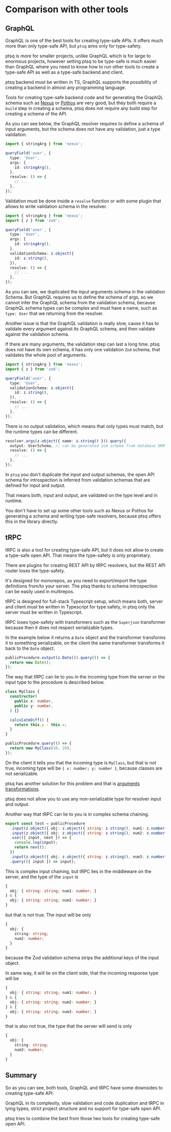 # Comparison with other tools

## GraphQL

GraphQL is one of the best tools for creating type-safe APIs. It offers much more than only type-safe API, but `ptsq` aims only for type-safety.

ptsq is more for smaller projects, unlike GraphQL which is for large to enormous projects, however setting ptsq to be type-safe is much easier than GraphQL where you need to know how to run other tools to create a type-safe API as well as a type-safe backend and client.

ptsq backend must be written in TS, GraphQL supports the possibility of creating a backend in almost any programming language.

Tools for creating type-safe backend code and for generating the GraphQL schema such as [Nexus](https://nexusjs.org/) or [Pothos](https://pothos-graphql.dev/) are very good, but they both require a `build` step in creating a schema, ptsq does not require any build step for creating a schema of the API.

As you can see below, the GraphQL resolver requires to define a schema of input arguments, but the schema does not have any validation, just a type validation.

```ts title="Nexus query resolver"
import { stringArg } from 'nexus';

queryField('user', {
  type: 'User',
  args: {
    id: stringArg(),
  },
  resolve: () => {
    // ...
  },
});
```

Validation must be done inside a `resolve` function or with some plugin that allows to write validation schema in the resolver.

```ts title="Duplicated input schema in args and validation"
import { stringArg } from 'nexus';
import { z } from 'zod';

queryField('user', {
  type: 'User',
  args: {
    id: stringArg(),
  },
  validationSchema: z.object({
    id: z.string(),
  }),
  resolve: () => {
    // ...
  },
});
```

As you can see, we duplicated the input arguments schema in the validation Schema. But GraphQL requires us to define the schema of args, so we cannot infer the GraphQL schema from the validation schema, because GraphQL schema types can be complex and must have a name, such as `type: User` that we returning from the resolver.

Another issue is that the GraphQL validation is really slow, cause it has to validate every argument against its GraphQL schema, and then validate against the validation schema.

If there are many arguments, the validation step can last a long time. ptsq does not have its own schema, it has only one validation `Zod` schema, that validates the whole pool of arguments.

```ts title="Cannot do this for infer the args GraphQL types from the schema"
import { stringArg } from 'nexus';
import { z } from 'zod';

queryField('user', {
  type: 'User',
  validationSchema: z.object({
    id: z.string(),
  }),
  resolve: () => {
    // ...
  },
});
```

There is no output validation, which means that only types must match, but the runtime types can be different.

```ts title="ptsq query resolver"
resolver.args(z.object({ name: z.string() })).query({
  output: UserSchema, // can be generated zod schema from database ORM like Prisma
  resolve: () => {
    // ...
  },
});
```

In `ptsq` you don't duplicate the input and output schemas, the open API schema for introspection is inferred from validation schemas that are defined for input and output.

That means both, input and output, are validated on the type level and in runtime.

You don't have to set up some other tools such as Nexus or Pothos for generating a schema and writing type-safe resolvers, because ptsq offers this in the library directly.

## tRPC

tRPC is also a tool for creating type-safe API, but it does not allow to create a type-safe open API. That means the type-safety is only proprietary.

There are plugins for creating REST API by tRPC resolvers, but the REST API router loses the type-safety.

It's designed for monorepos, as you need to export/import the type definitions from/to your server. The ptsq thanks to schema introspection can be easily used in multirepos.

tRPC is designed for full-stack Typescript setup, which means both, server and client must be written in Typescript for type safety, in ptsq only the server must be written in Typescript.

tRPC loses type-safety with transformers such as the `Superjson` transformer because then it does not respect serializable types.

In the example below it returns a `Date` object and the transformer transforms it to something serializable, on the client the same transformer transforms it back to the `Date` object.

```ts "tRPC query procedure that returns Date"
publicProcedure.output(z.Date()).query(() => {
  return new Date();
});
```

The way that tRPC can lie to you in the incoming type from the server or the input type to the procedure is described below.

```ts "tRPC query procedure that returns Date"
class MyClass {
  constructor(
    public x: number,
    public y: number,
  ) {}

  calculateDiff() {
    return this.y - this.x;
  }
}

publicProcedure.query(() => {
  return new MyClass(10, 20);
});
```

On the client it tells you that the incoming type is `MyClass`, but that is not true, incoming type will be `{ x: number; y: number }`, because classes are not serializable.

ptsq has another solution for this problem and that is [arguments transformations](/args-transformations).

ptsq does not allow you to use any non-serializable type for resolver input and output.

Another way that tRPC can lie to you is in complex schema chaining.

```ts "tRPC query procedure that lies on the client in the response type"
export const test = publicProcedure
  .input(z.object({ obj: z.object({ string: z.string(), num1: z.number() }) }))
  .input(z.object({ obj: z.object({ string: z.string(), num2: z.number() }) }))
  .use(({ input, next }) => {
    console.log(input);
    return next();
  })
  .input(z.object({ obj: z.object({ string: z.string(), num3: z.number() }) }))
  .query(({ input }) => input);
```

This is complex input chaining, but tRPC lies in the middleware on the server, and the type of the `input` is

```ts
{
  obj: { string: string; num1: number; }
} & {
  obj: { string: string; num2: number; }
}
```

but that is not true. The input will be only

```ts
{
  obj: {
    string: string;
    num2: number;
  }
}
```

because the Zod validation schema strips the additional keys of the input object.

In same way, it will lie on the client side, that the incoming response type will be

```ts
{
  obj: { string: string; num1: number; }
} & {
  obj: { string: string; num2: number; }
} & {
  obj: { string: string; num3: number; }
}
```

that is also not true, the type that the server will send is only

```ts
{
  obj: {
    string: string;
    num3: number;
  }
}
```

## Summary

So as you can see, both tools, GraphQL and tRPC have some downsides to creating type-safe API.

GraphQL in its complexity, slow validation and code duplication and tRPC in lying types, strict project structure and no support for type-safe open API.

ptsq tries to combine the best from those two tools for creating type-safe open API.
